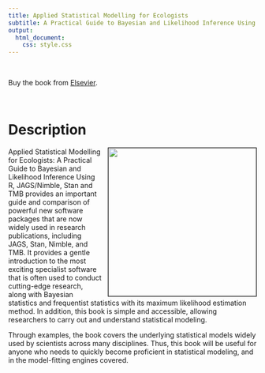 ```yaml
---
title: Applied Statistical Modelling for Ecologists
subtitle: A Practical Guide to Bayesian and Likelihood Inference Using R, JAGS, NIMBLE, Stan and TMB
output:
  html_document:
    css: style.css
---
```


<br>

Buy the book from [Elsevier](https://shop.elsevier.com/books/applied-statistical-modelling-for-ecologists/kery/978-0-443-13715-0).

<br>

# Description

<img src="cover.png" style="float: right; margin-left: 10px; margin-right: 10 px; border: 1px solid #000000;" width="300"/>

Applied Statistical Modelling for Ecologists: A Practical Guide to Bayesian and Likelihood Inference Using R, JAGS/Nimble, Stan and TMB provides an important guide and comparison of powerful new software packages that are now widely used in research publications, including JAGS, Stan, Nimble, and TMB. It provides a gentle introduction to the most exciting specialist software that is often used to conduct cutting-edge research, along with Bayesian statistics and frequentist statistics with its maximum likelihood estimation method. In addition, this book is simple and accessible, allowing researchers to carry out and understand statistical modeling.

Through examples, the book covers the underlying statistical models widely used by scientists across many disciplines. Thus, this book will be useful for anyone who needs to quickly become proficient in statistical modeling, and in the model-fitting engines covered.


